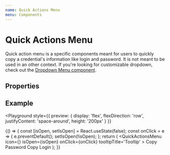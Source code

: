 ```yaml
---
name: Quick Actions Menu
menu: Components
---
```



# Quick Actions Menu

Quick action menu is a specific components meant for users to quickly copy
a credential's information like login and password.
It is not meant to be used in an other context. If you're looking for customizable dropdown,
check out the [Dropdown Menu component](./src-components-dropdown-dropdown-menu).

## Properties

<Props of={QuickActionsMenu} />

## Example

<Playground
  style={{
    preview: {
      display: 'flex',
      flexDirection: 'row',
      justifyContent: 'space-around',
      height: '200px'
    }
  }}
>
  {() => {
    const [isOpen, setIsOpen] = React.useState(false);
    const onClick = e => {
      e.preventDefault();
      setIsOpen(!isOpen);
    };
    return (
      <QuickActionsMenu
        icon={<MoreIcon />}
        isOpen={isOpen}
        onClick={onClick}
        tooltipTitle='Tooltip'
      >
        <DropdownElement>Copy Password</DropdownElement>
        <DropdownElement>Copy Login</DropdownElement>
      </QuickActionsMenu>
    );
  }}
</Playground>
